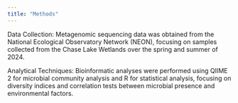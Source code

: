 ```yaml
---
title: "Methods"
---
```


Data Collection: Metagenomic sequencing data was obtained from the National Ecological Observatory Network (NEON), focusing on samples collected from the Chase Lake Wetlands over the spring and summer of 2024.

Analytical Techniques: Bioinformatic analyses were performed using QIIME 2 for microbial community analysis and R for statistical analysis, focusing on diversity indices and correlation tests between microbial presence and environmental factors.
